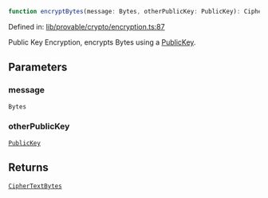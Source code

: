 ```ts
function encryptBytes(message: Bytes, otherPublicKey: PublicKey): CipherTextBytes
```

Defined in: [lib/provable/crypto/encryption.ts:87](https://github.com/o1-labs/o1js/blob/46b9772d07785397c4bd76a102bc9f6730d321bb/src/lib/provable/crypto/encryption.ts#L87)

Public Key Encryption, encrypts Bytes using a [PublicKey](../../../classes/PublicKey.mdx).

## Parameters

### message

`Bytes`

### otherPublicKey

[`PublicKey`](../../../classes/PublicKey.mdx)

## Returns

[`CipherTextBytes`](../type-aliases/CipherTextBytes.mdx)
